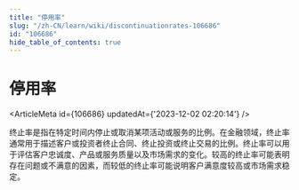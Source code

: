 ```yaml
---
title: "停用率"
slug: "/zh-CN/learn/wiki/discontinuationrates-106686"
id: "106686"
hide_table_of_contents: true
---
```



# 停用率

<ArticleMeta id={106686} updatedAt={'2023-12-02 02:20:14'} />
<div className='border-solid border-b border-t-0 my-4 border-[var(--ifm-color-gray-300)]' />

终止率是指在特定时间内停止或取消某项活动或服务的比例。在金融领域，终止率通常用于描述客户或投资者终止合同、终止投资或终止交易的比例。终止率可以用于评估客户忠诚度、产品或服务质量以及市场需求的变化。较高的终止率可能表明存在问题或不满意的因素，而较低的终止率可能说明客户满意度较高或市场需求稳定。
